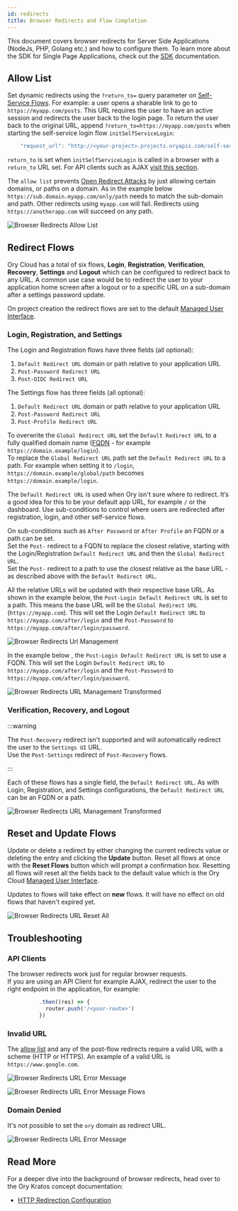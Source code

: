 ```yaml
---
id: redirects
title: Browser Redirects and Flow Completion
---
```


This document covers browser redirects for Server Side Applications (NodeJs, PHP, Golang etc.) and how
to configure them. To learn more about the SDK for Single Page Applications, check out the [SDK](./services-api.mdx)
documentation.

## Allow List

Set dynamic redirects using the `?return_to=` query parameter on [Self-Service Flows](./self-service.mdx). For example: a user opens
a sharable link to go to `https://myapp.com/posts`. This URL requires the user
to have an active session and redirects the user back to the login page. To return the
user back to the original URL, append `?return_to=https://myapp.com/posts` when
starting the self-service login flow `initSelfServiceLogin`:

```js
    "request_url": "http://<your-project>.projects.oryapis.com/self-service/login/browser?return_to=...",
```

`return_to` is set when `initSelfServiceLogin` is called in a browser with a
`return_to` URL set. For API clients such as AJAX
[visit this section](#api-clients).

The `allow list` prevents
[Open Redirect Attacks](https://cheatsheetseries.owasp.org/cheatsheets/Unvalidated_Redirects_and_Forwards_Cheat_Sheet.html)
by just allowing certain domains, or paths on a domain. As in the example below
`https://sub.domain.myapp.com/only/path` needs to match the sub-domain and path. 
Other redirects using `myapp.com` will fail. Redirects
using `https://anotherapp.com` will succeed on any path.

![Browser Redirects Allow List](/images/browser-redirects/browser-redirects-allow-list.png)

## Redirect Flows

Ory Cloud has a total of six flows, **Login**, **Registration**,
**Verification**, **Recovery**, **Settings** and **Logout** which can be
configured to redirect back to any URL. A common use case would be to redirect
the user to your application home screen after a logout or to a specific URL on
a sub-domain after a settings password update.

On project creation the redirect flows are set to the default
[Managed User Interface](./managed-ui.mdx).

### Login, Registration, and Settings

The Login and Registration flows have three fields (all optional):

1. `Default Redirect URL` domain or path relative to your application URL
2. `Post-Password Redirect URL`
3. `Post-OIDC Redirect URL`

The Settings flow has three fields (all optional):

1. `Default Redirect URL` domain or path relative to your application URL
2. `Post-Password Redirect URL`
3. `Post-Profile Redirect URL`

To overwrite the `Global Redirect URL` set the `Default Redirect URL` to a fully
qualified domain name
([FQDN](https://en.wikipedia.org/wiki/Fully_qualified_domain_name) - for example
`https://domain.example/login`).  
To replace the `Global Redirect URL` path set the `Default Redirect URL` to a
path. For example when setting it to `/login`,
`https://domain.example/global/path` becomes `https://domain.example/login`.

The `Default Redirect URL` is used when Ory isn't sure where to redirect. It’s a
good idea for this to be your default app URL, for example `/` or the dashboard.
Use sub-conditions to control where users are redirected after registration,
login, and other self-service flows.

On sub-conditions such as `After Password` or `After Profile` an FQDN or a path
can be set.  
Set the `Post-` redirect to a FQDN to replace the closest relative, starting
with the Login/Registration `Default Redirect URL` and then the
`Global Redirect URL`.  
Set the `Post-` redirect to a path to use the closest relative as the base URL -
as described above with the `Default Redirect URL`.

All the relative URLs will be updated with their respective base URL. As shown
in the example below, the `Post-Login Default Redirect URL` is set to
a path. This means the base URL will be the `Global Redirect URL`
(`https://myapp.com`). This will set the Login `Default Redirect URL` to
`https://myapp.com/after/login` and the `Post-Password` to
`https://myapp.com/after/login/password`.

![Browser Redirects Url Management](/images/browser-redirects/browser-redirects-url-management.png)

In the example below , the `Post-Login Default Redirect URL` is set to use
a FQDN. This will set the Login `Default Redirect URL` to
`https://myapp.com/after/login` and the `Post-Password` to
`https://myapp.com/after/login/password`.

![Browser Redirects URL Management Transformed](/images/browser-redirects/browser-redirects-url-management-2.png)

### Verification, Recovery, and Logout

:::warning

The `Post-Recovery` redirect isn't supported and will automatically redirect the
user to the `Settings UI` URL.  
Use the `Post-Settings` redirect of `Post-Recovery` flows.

:::

Each of these flows has a single field, the `Default Redirect URL`. As with
Login, Registration, and Settings configurations, the `Default Redirect URL` can
be an FQDN or a path.

![Browser Redirects URL Management Transformed](/images/browser-redirects/browser-redirects-url-management-3.png)

## Reset and Update Flows

Update or delete a redirect by either changing the current redirects
value or deleting the entry and clicking the **Update** button. Reset all flows at once with the **Reset Flows** button which will prompt a confirmation
box. Resetting all flows will reset all the fields back to the default value
which is the Ory Cloud [Managed User Interface](./managed-ui.mdx).

Updates to flows will take effect on **new** flows. It will have no effect on old flows that haven't expired yet.

![Browser Redirects URL Reset All](/images/browser-redirects/browser-redirects-reset-all.png)

## Troubleshooting

### API Clients

The browser redirects work just for regular browser requests.  
If you are using an API Client for example AJAX, redirect the user to the right
endpoint in the application, for example:

```ts
          .then((res) => {
            router.push('/<your-route>')
          })
```

### Invalid URL

The [allow list](#allow-list) and any of the post-flow redirects require a valid
URL with a scheme (HTTP or HTTPS). An example of a valid URL is
`https://www.google.com`.

![Browser Redirects URL Error Message](/images/browser-redirects/browser-redirects-error-messages-1.png)

![Browser Redirects URL Error Message Flows](/images/browser-redirects/browser-redirects-error-messages-flows.png)

### Domain Denied

It's not possible to set the `ory` domain as redirect URL.

![Browser Redirects URL Error Message](/images/browser-redirects/browser-redirects-error-messages-2.png)

## Read More

For a deeper dive into the background of browser redirects, head over to the
Ory Kratos concept documentation:

- [HTTP Redirection Configuration](https://www.ory.sh/kratos/docs/concepts/browser-redirect-flow-completion)
